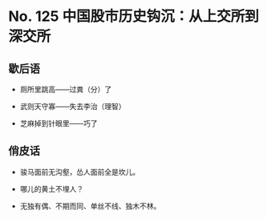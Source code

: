 # No. 125 中国股市历史钩沉：从上交所到深交所

## 歇后语

- 厕所里跳高——过粪（分）了

- 武则天守寡——失去李治（理智）

- 芝麻掉到针眼里——巧了

## 俏皮话

- 骏马面前无沟壑，怂人面前全是坎儿。

- 哪儿的黄土不埋人？

- 无独有偶、不期而同、单丝不线、独木不林。
